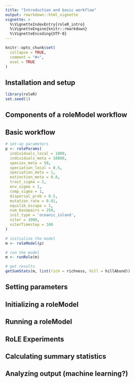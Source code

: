 ```yaml
---
title: "Introduction and basic workflow"
output: rmarkdown::html_vignette
vignette: >
  %\VignetteIndexEntry{roleR_intro}
  %\VignetteEngine{knitr::rmarkdown}
  %\VignetteEncoding{UTF-8}
---
```


```r
knitr::opts_chunk$set(
  collapse = TRUE,
  comment = "#>",
  eval = TRUE
)
```


## Installation and setup

```r
library(roleR)
set.seed(1)
```

## Components of a roleModel workflow



## Basic workflow

```r

# set-up parameters
p <- roleParams(
  individuals_local = 1000,
  individuals_meta = 10000,
  species_meta = 50,
  speciation_local = 0.5,
  speciation_meta = 1,
  extinction_meta = 0.8,
  trait_sigma = 2,
  env_sigma = 1,
  comp_sigma = 1,
  dispersal_prob = 0.5,
  mutation_rate = 0.01,
  equilib_escape = 1,
  num_basepairs = 250,
  init_type = 'oceanic_island',
  niter = 1000,
  niterTimestep = 100
)

# initialize the model
m <- roleModel(p)

# run the model
m <- runRole(m)

# get results
getSumStats(m, list(rich = richness, hill = hillAbund))
```

## Setting parameters

## Initializing a roleModel

## Running a roleModel

## RoLE Experiments

## Calculating summary statistics

## Analyzing output (machine learning?)
